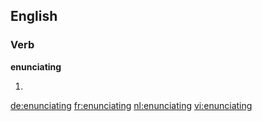 ==English==

===Verb===
'''enunciating'''

# {{present participle of|[[enunciate]]}}

[[de:enunciating]]
[[fr:enunciating]]
[[nl:enunciating]]
[[vi:enunciating]]